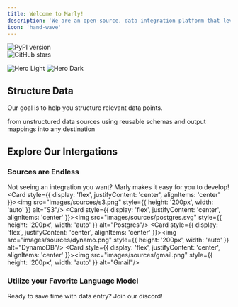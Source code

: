 ```yaml
---
title: Welcome to Marly!
description: 'We are an open-source, data integration platform that leverages language models for the movement of unstructured data. '
icon: 'hand-wave'
---
```


<div style={{ display: 'flex', justifyContent: 'center', gap: '10px' }}>
  <div href="https://badge.fury.io/py/marly">
    <img src="https://badge.fury.io/py/marly.svg" alt="PyPI version" />
  </div>
  <div href="https://github.com/velocitybolt/marly">
    <img src="https://img.shields.io/github/stars/velocitybolt/marly.svg?style=social&label=Star" alt="GitHub stars" />
  </div>
</div>

<img
  className="block dark:hidden"
  src="/images/hero-light.jpg"
  alt="Hero Light"
/>
<img
  className="hidden dark:block"
  src="/images/hero-dark.jpeg"
  alt="Hero Dark"
/>

## Structure Data

Our goal is to help you structure relevant data points.

<CardGroup cols={3}>
  <Card
    title="Extract"
    icon="database"
  >
    from unstructured data sources
  </Card>
  <Card
    title="Transform"
    icon="gear"
  >
    using reusable schemas and output mappings
  </Card>
  <Card
    title="Load"
    icon="upload"
  >
    into any destination
  </Card>
</CardGroup>

## Explore Our Intergations


### Sources are Endless
Not seeing an integration you want? Marly makes it easy for you to develop!
<CardGroup cols={4}>
  <Card style={{ display: 'flex', justifyContent: 'center', alignItems: 'center' }}><img src="images/sources/s3.png" style={{ height: '200px', width: 'auto' }} alt="S3"/></Card>
  <Card style={{ display: 'flex', justifyContent: 'center', alignItems: 'center' }}><img src="images/sources/postgres.svg" style={{ height: '200px', width: 'auto' }} alt="Postgres"/></Card>
  <Card style={{ display: 'flex', justifyContent: 'center', alignItems: 'center' }}><img src="images/sources/dynamo.png" style={{ height: '200px', width: 'auto' }} alt="DynamoDB"/></Card>
  <Card style={{ display: 'flex', justifyContent: 'center', alignItems: 'center' }}><img src="images/sources/gmail.png" style={{ height: '200px', width: 'auto' }} alt="Gmail"/></Card>
</CardGroup>
### Utilize your Favorite Language Model


<Card title="Join Our Community" icon="discord" href="/content/components/card-group">
  Ready to save time with data entry? Join our discord!
</Card>